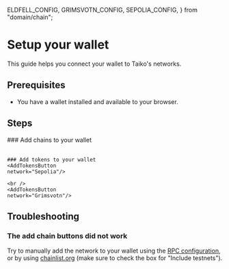 
  ELDFELL_CONFIG,
  GRIMSVOTN_CONFIG,
  SEPOLIA_CONFIG,
} from "domain/chain";

# Setup your wallet

This guide helps you connect your wallet to Taiko's networks.

## Prerequisites

- You have a wallet installed and available to your browser.

## Steps

<Steps>
    ### Add chains to your wallet
    <ConnectToMetamaskButton network={SEPOLIA_CONFIG.names.shortName} />
    <br />
    <ConnectToMetamaskButton network={GRIMSVOTN_CONFIG.names.shortName} />
    <br />
    <ConnectToMetamaskButton network={ELDFELL_CONFIG.names.shortName} />

    ### Add tokens to your wallet
    <AddTokensButton
    network="Sepolia"/>

    <br />
    <AddTokensButton 
    network="Grimsvotn"/>


</Steps>

## Troubleshooting

### The add chain buttons did not work

Try to manually add the network to your wallet using the [RPC configuration](/docs/reference/rpc-configuration), or by using [chainlist.org](https://chainlist.org) (make sure to check the box for "Include testnets").
